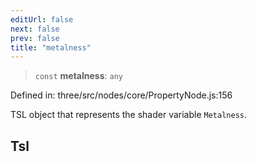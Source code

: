 ```yaml
---
editUrl: false
next: false
prev: false
title: "metalness"
---
```


> `const` **metalness**: `any`

Defined in: three/src/nodes/core/PropertyNode.js:156

TSL object that represents the shader variable `Metalness`.

## Tsl
